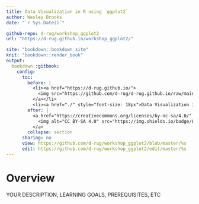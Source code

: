 ```yaml
---
title: Data Visualization in R using `ggplot2`
author: Wesley Brooks
date: "`r Sys.Date()`"

github-repo: d-rug/workshop_ggplot2
url: "https://d-rug.github.io/workshop_ggplot2/"

site: "bookdown::bookdown_site"
knit: "bookdown::render_book"
output:
  bookdown::gitbook:
    config:
      toc:
        before: |
          <li><a href="https://d-rug.github.io/">
            <img src="https://github.com/d-rug/d-rug.github.io/raw/main/DRUG_final_cobalt.png" style="height: 100%; width: 100%; object-fit: contain" />
          </a></li>
          <li><a href="./" style="font-size: 18px">Data Visualization in R using `ggplot2`</a></li>
        after: |
          <a href="https://creativecommons.org/licenses/by-nc-sa/4.0/" target="_blank">
            <img alt="CC BY-SA 4.0" src="https://img.shields.io/badge/License-CC%20BY--NC--SA%204.0-lightgrey.svg" style="float: right; padding-right: 10px;" />
          </a>
        collapse: section
      sharing: no
      view: https://github.com/d-rug/workshop_ggplot2/blob/master/%s
      edit: https://github.com/d-rug/workshop_ggplot2/edit/master/%s
---
```


# Overview {-}

YOUR DESCRIPTION, LEARNING GOALS, PREREQUISITES, ETC
